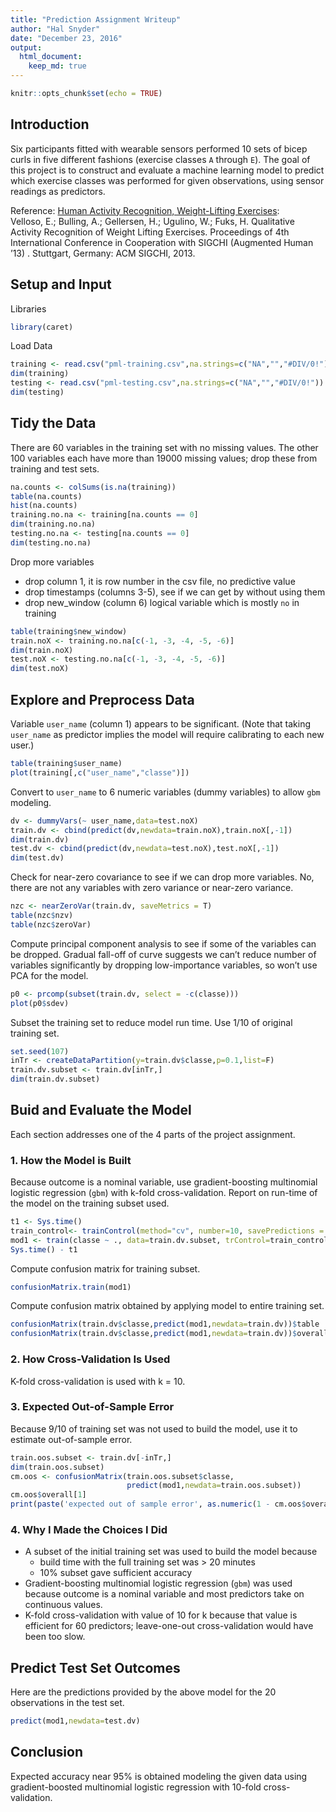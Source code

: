 ```yaml
---
title: "Prediction Assignment Writeup"
author: "Hal Snyder"
date: "December 23, 2016"
output:
  html_document:
    keep_md: true
---
```


```r
knitr::opts_chunk$set(echo = TRUE)
```

## Introduction

Six participants fitted with wearable sensors performed 10 sets of bicep curls in five different fashions (exercise classes `A` through `E`). The goal of this project is to construct and evaluate a machine learning model to predict which exercise classes was performed for given observations, using sensor readings as predictors.

Reference: [Human Activity Recognition, Weight-Lifting Exercises](http://groupware.les.inf.puc-rio.br/har#weight_lifting_exercises#ixzz4TjKsbTNc):  
Velloso, E.; Bulling, A.; Gellersen, H.; Ugulino, W.; Fuks, H. Qualitative Activity Recognition of Weight Lifting Exercises. Proceedings of 4th International Conference in Cooperation with SIGCHI (Augmented Human '13) . Stuttgart, Germany: ACM SIGCHI, 2013.

## Setup and Input

Libraries

```r
library(caret)
```

Load Data

```r
training <- read.csv("pml-training.csv",na.strings=c("NA","","#DIV/0!"))
dim(training)
testing <- read.csv("pml-testing.csv",na.strings=c("NA","","#DIV/0!"))
dim(testing)
```

## Tidy the Data

There are 60 variables in the training set with no missing values. The other 100 variables each have more than 19000 missing values; drop these from training and test sets.

```r
na.counts <- colSums(is.na(training))
table(na.counts)
hist(na.counts)
training.no.na <- training[na.counts == 0]
dim(training.no.na)
testing.no.na <- testing[na.counts == 0]
dim(testing.no.na)
```

Drop more variables

- drop column 1, it is row number in the csv file, no predictive value
- drop timestamps (columns 3-5), see if we can get by without using them
- drop new_window (column 6) logical variable which is mostly `no` in training

```r
table(training$new_window)
train.noX <- training.no.na[c(-1, -3, -4, -5, -6)]
dim(train.noX)
test.noX <- testing.no.na[c(-1, -3, -4, -5, -6)]
dim(test.noX)
```
## Explore and Preprocess Data

Variable `user_name` (column 1) appears to be significant. (Note that taking `user_name` as predictor implies the model will require calibrating to each new user.)

```r
table(training$user_name)
plot(training[,c("user_name","classe")])
```

Convert to `user_name` to 6 numeric variables (dummy variables) to allow `gbm` modeling.

```r
dv <- dummyVars(~ user_name,data=test.noX)
train.dv <- cbind(predict(dv,newdata=train.noX),train.noX[,-1])
dim(train.dv)
test.dv <- cbind(predict(dv,newdata=test.noX),test.noX[,-1])
dim(test.dv)
```
Check for near-zero covariance to see if we can drop more variables. No, there are not any variables with zero variance or near-zero variance.
```r
nzc <- nearZeroVar(train.dv, saveMetrics = T)
table(nzc$nzv)
table(nzc$zeroVar)
```
Compute principal component analysis to see if some of the variables can be dropped. Gradual fall-off of curve suggests we can't reduce number of variables significantly by dropping low-importance variables, so won't use PCA for the model.
```r
p0 <- prcomp(subset(train.dv, select = -c(classe)))
plot(p0$sdev)
```

Subset the training set to reduce model run time. Use 1/10 of original training set.
```r
set.seed(107)
inTr <- createDataPartition(y=train.dv$classe,p=0.1,list=F)
train.dv.subset <- train.dv[inTr,]
dim(train.dv.subset)
```

## Buid and Evaluate the Model

Each section addresses one of the 4 parts of the project assignment.

### 1. How the Model is Built

Because outcome is a nominal variable, use gradient-boosting multinomial logistic regression (`gbm`) with k-fold cross-validation. Report on run-time of the model on the training subset used.

```r
t1 <- Sys.time()
train_control<- trainControl(method="cv", number=10, savePredictions = TRUE)
mod1 <- train(classe ~ ., data=train.dv.subset, trControl=train_control, method="gbm", verbose=F)
Sys.time() - t1
```
Compute confusion matrix for training subset.

```r
confusionMatrix.train(mod1)
```
Compute confusion matrix obtained by applying model to entire training set.
```r
confusionMatrix(train.dv$classe,predict(mod1,newdata=train.dv))$table
confusionMatrix(train.dv$classe,predict(mod1,newdata=train.dv))$overall[1]
```

### 2. How Cross-Validation Is Used

K-fold cross-validation is used with k = 10.

### 3. Expected Out-of-Sample Error

Because 9/10 of training set was not used to build the model, use it to estimate out-of-sample error.
```r
train.oos.subset <- train.dv[-inTr,]
dim(train.oos.subset)
cm.oos <- confusionMatrix(train.oos.subset$classe,
                          predict(mod1,newdata=train.oos.subset))
cm.oos$overall[1]
print(paste('expected out of sample error', as.numeric(1 - cm.oos$overall[1])))

```

### 4. Why I Made the Choices I Did

- A subset of the initial training set was used to build the model because
    - build time with the full training set was > 20 minutes
    - 10% subset gave sufficient accuracy
- Gradient-boosting multinomial logistic regression (`gbm`) was used because outcome is a nominal variable and most predictors take on continuous values.
- K-fold cross-validation with value of 10 for k because that value is efficient for 60 predictors; leave-one-out cross-validation would have been too slow.

## Predict Test Set Outcomes

Here are the predictions provided by the above model for the 20 observations in the test set.
```r
predict(mod1,newdata=test.dv)
```

## Conclusion

Expected accuracy near 95% is obtained modeling the given data using gradient-boosted multinomial logistic regression with 10-fold cross-validation.
